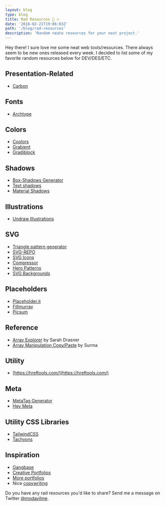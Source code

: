 ```yaml
---
layout: blog
type: blog
title: Rad Resources 💯 🔥
date: '2018-02-21T19:06:03Z'
path: '/blog/rad-resources'
description: 'Random neato resources for your next project.'
---
```


Hey there! I sure love me some neat web tools/resources. There always seem to be new ones released every week. I decided to list some of my favorite random resources below for DEV/DES/ETC.

## Presentation-Related

- [Carbon](https://carbon.now.sh)

## Fonts

- [Archtype](https://archetypeapp.com/)

## Colors

- [Coolors](https://coolors.co/)
- [Grabient](https://www.grabient.com/)
- [Gradiblock](https://gradiblock.com/)

## Shadows

- [Box-Shadows Generator](https://www.cssmatic.com/box-shadow)
- [Text shadows](https://css3gen.com/text-shadow/)
- [Material Shadows](https://codepen.io/sdthornton/pen/wBZdXq)

## Illustrations

- [Undraw Illustrations](https://undraw.co/illustrations)

## SVG

- [Triangle pattern generator](http://qrohlf.com/trianglify/)
- [SVG-REPO](https://www.svgrepo.com/)
- [SVG Icons](http://www.heroicons.com/)
- [Compressor](https://jakearchibald.github.io/svgomg/)
- [Hero Patterns](http://www.heropatterns.com/)
- [SVG Backgrounds](https://www.svgbackgrounds.com/)

## Placeholders

- [Placeholder.it](http://via.placeholder.com/350x150)
- [Fillmurray](http://www.fillmurray.com/)
- [Picsum](https://picsum.photos/)

## Reference

- [Array Explorer](https://sdras.github.io/array-explorer/) by Sarah Drasner
- [Array Manipulation Copy/Paste](https://surma.github.io/underdash/) by Surma

## Utility

- [https://hreftools.com/](https://hreftools.com/)

## Meta

- [MetaTag Generator](https://megatags.co/#generate-tags)
- [Hey Meta](http://www.heymeta.com/url/www.modayil.me)

## Utility CSS Libraries

- [TailwindCSS](https://tailwindcss.com/)
- [Tachyons](http://tachyons.io/#principles)

## Inspiration

- [Gangbase](https://gangbase.design/)
- [Creative Portfolios](http://www.creative-portfolios.com/)
- [More portfolios](http://bestfolios.com/)
- Nice [copywriting](http://heynishi.com/)

Do you have any rad resources you'd like to share? Send me a message on Twitter [@modayilme](https://twitter.com/modayilme).
